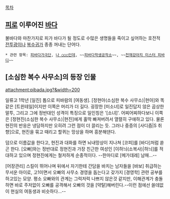 [[목차]]
== [[피]]로 이루어진 [[바다]] ==
불바다와 마찬가지로 피가 바다가 될 정도로 수많은 생명들을 죽이고 싶어하는 호전적 [[전투광]]이나 [[복수귀]]가 종종 꺼내는 단어다.

 * 관련 항목: [[피바다가극단]], [[나 ○○○인데]], ~~[[피바다학생공작소]]~~, ~~[[천재강아지 미스터 피바디]]~~

== [소심한 복수 사무소]의 등장 인물 ==
attachment:pibada.jpg?&width=200

일류고 1학년 [일진] 톱으로 피바람의 [여동생]. [정현아(소심한 복수 사무소)|현아]와 똑같은 [트윈테일]이지만 이쪽은 머리가 더 길다. 굉장한 [미소녀]로 일진답지 않은 곱상한 말투, 그리고 그에 정반대인 성격이 특징으로 일인칭은 '[소녀]'. 어찌어찌하다보니 이쪽은 [정현진(소심한 복수 사무소)|현진]에게 홀딱 빠져버려서 열렬히 구애하고 있다. 물론 현진의 반응은 냉담하지만 오히려 그런 점이 더 끌리는 듯. 그러나 중증의 [사디즘|S 취향]으로, 현진을 묶고 때리고 할퀴는 망상을 하며 흥분해댄다.

덤으로 이름값을 한다고, 현진과 대화를 하면 뇌내망상이 지나쳐 [코피]를 [바다]처럼 쏟곤 한다. [오빠]와는 정반대로 정현진과 가장 친근한 여성인 [이하늬(소복사)|하늬]를 적대하고 있으며 정현진에게는 철저하게 순종적이다. --한마디로 [메가데레] 남매...--

[어장관리] 스킬이 뛰어나며 뒤에서 자기한테 간담을 바치는 남자들을 [바보] 취급하는 무서운 아이로, 고1이면서 오빠의 사무소 경영을 돕는다고 갖가지 [경영학] 관련 공부를 하고있는 모양. 평소 오빠와의 관계는 그럭저럭 나쁘지 않은것 같지만, 이해관계가 충돌하면 바로 주저없이 오빠를 공격해서 오빠의 것을 [약탈]해버린다.--이런 점에선 쓸데없이 현실의 여동생과 비슷하다...--
